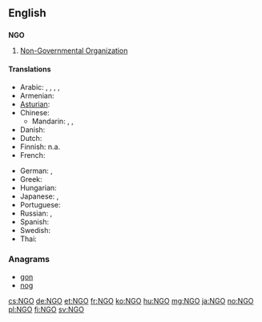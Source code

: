 {{also|ngo|ngô}}
==English==

==={{initialism}}===
'''NGO'''

# [[non-governmental organization|Non-Governmental Organization]]

====Translations====
{{trans-top|non-governmental organization}}
* Arabic: {{t-|ar|منظمة غير حكومية|f|tr=munáZZama ghayr Hakumíyya}},  {{t-|ar|ONG|m|sc=Latn}}, {{t-|ar|NGO|m|sc=Latn}}, {{t-|ar|إن جي أو|m|tr='en jii 'uu}},  {{t-|ar|إن جي أوه|m|tr='en jii 'uuh}}
* Armenian: {{t-|hy|ՈԿԿ|tr=OKK}}
* [[Asturian]]: {{t-|ast|ONG|xs=Asturian}}
* Chinese:
** Mandarin: {{t-|cmn|非政府組織|sc=Hani}}, {{t-|cmn|非政府组织|tr=fēizhèngfǔ zǔzhī|sc=Hani}},  {{t-|cmn|NGO|sc=Latn}}
* Danish: {{t-|da|ngo|c}}
* Dutch: {{t-|nl|NGO}}
* Finnish: n.a.
* French: {{t+|fr|ONG}}
{{trans-mid}}
* German: {{t+|de|NGO}}, {{t-|de|NRO}}
* Greek: {{t-|el|ΜΚΟ|f|sc=Grek}}
* Hungarian: {{t-|hu|NKSZ}}
* Japanese: {{t-|ja|非政府組織|tr=ひせいふそしき, hiseifu-soshiki}}, {{t+|ja|NGO|tr=enu jī ō|sc=Latn}}
* Portuguese: {{t|pt|ONG|f}}
* Russian: {{t+|ru|НПО|f|tr=en-pe-ó}},  {{t-|ru|неправительственная организация|f|tr=nepravítel'stvennaja organizácija}}
* Spanish: {{t+|es|ONG}}
* Swedish: {{t+|sv|NGO}}
* Thai: {{t-|th|องค์การนอกภาครัฐ|tr=ong gaan nôk paakrát}}
{{trans-bottom}}

===Anagrams===
* [[gon#English|gon]]
* [[nog#English|nog]]

[[cs:NGO]]
[[de:NGO]]
[[et:NGO]]
[[fr:NGO]]
[[ko:NGO]]
[[hu:NGO]]
[[mg:NGO]]
[[ja:NGO]]
[[no:NGO]]
[[pl:NGO]]
[[fi:NGO]]
[[sv:NGO]]